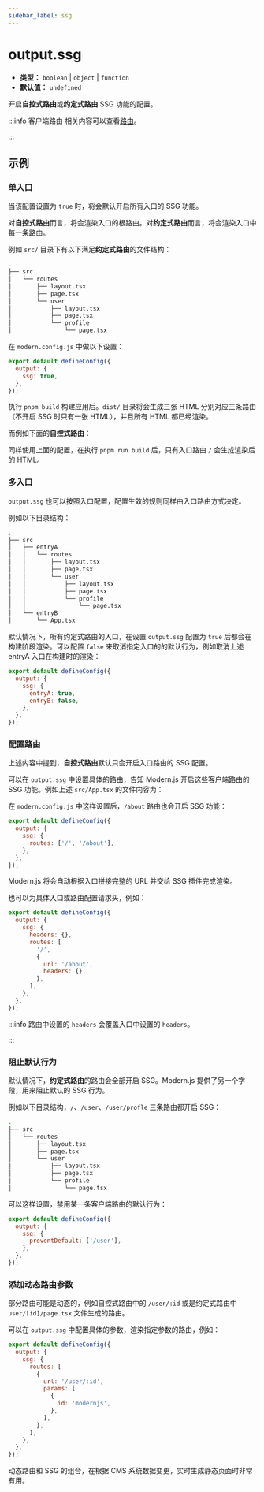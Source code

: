 ```yaml
---
sidebar_label: ssg
---
```


# output.ssg

- **类型：** `boolean` | `object` | `function`
- **默认值：** `undefined`

开启**自控式路由**或**约定式路由** SSG 功能的配置。

:::info 客户端路由
相关内容可以查看[路由](/guides/basic-features/routes)。

:::

## 示例

### 单入口

当该配置设置为 `true` 时，将会默认开启所有入口的 SSG 功能。

对**自控式路由**而言，将会渲染入口的根路由。对**约定式路由**而言，将会渲染入口中每一条路由。

例如 `src/` 目录下有以下满足**约定式路由**的文件结构：

```bash
.
├── src
│   └── routes
│       ├── layout.tsx
│       ├── page.tsx
│       └── user
│           ├── layout.tsx
│           ├── page.tsx
│           └── profile
│               └── page.tsx
```

在 `modern.config.js` 中做以下设置：

```js
export default defineConfig({
  output: {
    ssg: true,
  },
});
```

执行 `pnpm build` 构建应用后。`dist/` 目录将会生成三张 HTML 分别对应三条路由（不开启 SSG 时只有一张 HTML），并且所有 HTML 都已经渲染。

而例如下面的**自控式路由**：


<SelfRouteExample />

同样使用上面的配置，在执行 `pnpm run build` 后，只有入口路由 `/` 会生成渲染后的 HTML。

### 多入口

`output.ssg` 也可以按照入口配置，配置生效的规则同样由入口路由方式决定。

例如以下目录结构：

```bash
。
├── src
│   ├── entryA
│   │   └── routes
│   │       ├── layout.tsx
│   │       ├── page.tsx
│   │       └── user
│   │           ├── layout.tsx
│   │           ├── page.tsx
│   │           └── profile
│   │               └── page.tsx
│   └── entryB
│       └── App.tsx
```

默认情况下，所有约定式路由的入口，在设置 `output.ssg` 配置为 `true` 后都会在构建阶段渲染。可以配置 `false` 来取消指定入口的的默认行为，例如取消上述 entryA 入口在构建时的渲染：

```js
export default defineConfig({
  output: {
    ssg: {
      entryA: true,
      entryB: false,
    },
  },
});
```

### 配置路由

上述内容中提到，**自控式路由**默认只会开启入口路由的 SSG 配置。

可以在 `output.ssg` 中设置具体的路由，告知 Modern.js 开启这些客户端路由的 SSG 功能。例如上述 `src/App.tsx` 的文件内容为：


<SelfRouteExample />

在 `modern.config.js` 中这样设置后，`/about` 路由也会开启 SSG 功能：

```js
export default defineConfig({
  output: {
    ssg: {
      routes: ['/', '/about'],
    },
  },
});
```

Modern.js 将会自动根据入口拼接完整的 URL 并交给 SSG 插件完成渲染。

也可以为具体入口或路由配置请求头，例如：

```js
export default defineConfig({
  output: {
    ssg: {
      headers: {},
      routes: [
        '/',
        {
          url: '/about',
          headers: {},
        },
      ],
    },
  },
});
```

:::info
路由中设置的 `headers` 会覆盖入口中设置的 `headers`。

:::

### 阻止默认行为

默认情况下，**约定式路由**的路由会全部开启 SSG。Modern.js 提供了另一个字段，用来阻止默认的 SSG 行为。

例如以下目录结构，`/`、`/user`、`/user/profle` 三条路由都开启 SSG：

```bash
.
├── src
│   └── routes
│       ├── layout.tsx
│       ├── page.tsx
│       └── user
│           ├── layout.tsx
│           ├── page.tsx
│           └── profile
│               └── page.tsx
```

可以这样设置，禁用某一条客户端路由的默认行为：

```js
export default defineConfig({
  output: {
    ssg: {
      preventDefault: ['/user'],
    },
  },
});
```

### 添加动态路由参数

部分路由可能是动态的，例如自控式路由中的 `/user/:id` 或是约定式路由中 `user/[id]/page.tsx` 文件生成的路由。

可以在 `output.ssg` 中配置具体的参数，渲染指定参数的路由，例如：

```js
export default defineConfig({
  output: {
    ssg: {
      routes: [
        {
          url: '/user/:id',
          params: [
            {
              id: 'modernjs',
            },
          ],
        },
      ],
    },
  },
});
```

动态路由和 SSG 的组合，在根据 CMS 系统数据变更，实时生成静态页面时非常有用。
